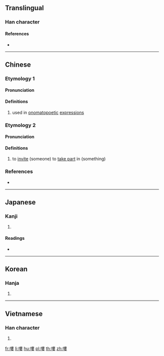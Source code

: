 {{character info/new}}
{{also|喽}}
==Translingual==

===Han character===
{{Han char|rn=30|rad=口|as=11|sn=14|four=65044|canj=RLLV|ids=⿰口婁}}

====References====
* {{Han ref|kx=0205.140|dkj=04183|dj=0428.080|hdz=10676.060|uh=560D|ud=22029|bh=B9C6|bd=47558}}

----

==Chinese==

===Etymology 1===
{{zh-forms|s=喽}}

====Pronunciation====
{{zh-pron
|m=lóu,lou
|c=lau1,lau4
|h=pfs=
|md=
|mn=lo͘
|w=
|mc=y
|oc=y
|cat=interj
}}

====Definitions====
{{zh-hanzi}}

# used in [[onomatopoetic]] [[expression]]s

===Etymology 2===
{{zh-forms|s=喽}}

====Pronunciation====
{{zh-pron
|c=lau3
|cat=v
}}

====Definitions====
{{zh-hanzi}}

# {{lb|zh|Cantonese}} to [[invite]] (someone) to [[take part]] in (something)
#: {{zh-x|嘍{lau3} 幾個 朋友 去 出街|'''invite''' a couple of friends out for a minor excursion|C}}

===References===
* {{R:twedu|A00669}}

{{zh-cat|Intermediate}}

----

==Japanese==

===Kanji===
{{ja-kanji|grade=|rs=口11}}

# {{defn|lang=ja|sort=口11}}

====Readings====
* {{ja-readings|on=[[ろう]] (rō), [[る]] (ru)|kun=[[うるさいさあま]] (urusaisaama), [[みだれる]] (midareru)}}

----

==Korean==

===Hanja===
{{ko-hanja|hangeul=루}}

# {{defn|lang=ko|sort=口11}}

----

==Vietnamese==

===Han character===
{{vi-hantu|[[lâu]], [[làu]]|rs=口11}}

# {{defn|lang=vi}}

[[fr:嘍]]
[[li:嘍]]
[[hu:嘍]]
[[pl:嘍]]
[[th:嘍]]
[[zh:嘍]]